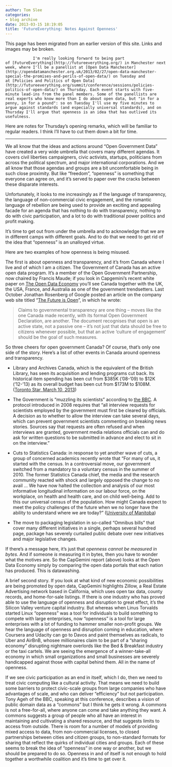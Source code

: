 ```yaml
---
author: Tom Slee
categories:
- blog archive
date: 2013-03-15 18:19:05
title: 'FutureEverything: Notes Against Openness'
---
```


::: {.callout-note}

This page has been migrated from an earlier version of this site. 
Links and images may be broken.

:::



				I'm really looking forward to being part of [FutureEverything](http://futureeverything.org/) in Manchester next week, where I'll be a panellist at [Open Data Manchester](http://opendatamanchester.org.uk/2013/02/27/open-data-manchester-special-the-promises-and-perils-of-open-data/) on Tuesday and at [Policies and Politics of Open Data](http://futureeverything.org/summit/conference/sessions/policies-politics-of-open-data/) on Thursday. Each event starts with five-minute lead-ins from the panel members. Some of the panellists are real experts who know more than I do about open data, but "in for a penny, in for a pound": so on Tuesday I'll use my five minutes to argue against standards (and especially universal standards), and on Thursday I'll argue that openness is an idea that has outlived its usefulness.

Here are notes for Thursday's opening remarks, which will be familiar to regular readers. I think I'll have to cut them down a bit for time.



* * *



We all know that the ideas and actions around "Open Government Data" have created a very wide umbrella that covers many different agendas. It covers civil liberties campaigners, civic activists, startups, politicians from across the political spectrum, and major international corporations. And we all know that those agendas and groups are a bit uncomfortable being in such close proximity. But like "freedom", "openness" is something that everyone can agree on, and it's served to paper over the cracks between these disparate interests.

Unfortunately, it looks to me increasingly as if the language of transparency, the language of non-commercial civic engagement, and the romantic language of rebellion are being used to provide an exciting and appealing facade for an agenda that has nothing to do with transparency, nothing to do with civic participation, and a lot to do with traditional power politics and profit making.

It's time to get out from under the umbrella and to acknowledge that we are in different camps with different goals. And to do that we need to get rid of the idea that "openness" is an unalloyed virtue.

Here are two examples of how openness is being misused.

The first is about openness and transparency, and it's from Canada where I live and of which I am a citizen. The Government of Canada has an active open data program. It's a member of the Open Government Partnership, now chaired by Francis Maude; if you look in Capgemini's recent white paper on [The Open Data Economy](http://www.capgemini.com/insights-and-resources/by-publication/the-open-data-economy-unlocking-economic-value-by-opening-government-and-public-data/) you'll see Canada together with the UK, the USA, France, and Australia as one of the government trendsetters. Last October Jonathan Rosenberg of Google posted an article on the company web site titled "[The Future is Open](http://www.google.com/think/articles/the-future-is-open.html)", in which he wrote:


<blockquote>Claims to governmental transparency are one thing – moves like the one Canada made recently, with its formal Open Government Declaration, are another. The document recognises that open is an active state, not a passive one – it's not just that data should be free to citizens whenever possible, but that an active 'culture of engagement' should be the goal of such measures.</blockquote>


So three cheers for open government Canada? Of course, that's only one side of the story. Here's a list of other events in Canada around openness and transparency.



	
  * Library and Archives Canada, which is the equivalent of the British Library, has seen its acquisition and lending programs cut back. Its historical item spending has been cut from $385K ('08-'09) to $12K ('12-'13) as its overall budget has been cut from $173M to $108M. ([Toronto Star, March 10, 2013](http://www.thestar.com/news/insight/2013/03/10/historical_letters_not_wanted_at_library_and_archives_canada_critics_say.html))

	
  * The Government is "muzzling its scientists" according to [the BBC](http://www.bbc.co.uk/news/science-environment-16861468). A protocol introduced in 2008 requires that "all interview requests for scientists employed by the government must first be cleared by officials. A decision as to whether to allow the interview can take several days, which can prevent government scientists commenting on breaking news stories. Sources say that requests are often refused and when interviews are granted, government media relations officials can and do ask for written questions to be submitted in advance and elect to sit in on the interview."

	
  * Cuts to Statistics Canada: in response to yet another wave of cuts, a group of concerned academics recently wrote that "For many of us, it started with the census. In a controversial move, our government switched from a mandatory to a voluntary census in the summer of 2010. The former Statistics Canada chief, the media and the research community reacted with shock and largely opposed the change to no avail … We have now halted the collection and analysis of our most informative longitudinal information on our labour force, on the workplace, on health and health care, and on child well-being. Add to this our universal census of the population. How might Canada expect to meet the policy challenges of the future when we no longer have the ability to understand where we are today?" ([University of Manitoba](http://umanitoba.ca/outreach/evidencenetwork/archives/6846))

	
  * The move to packaging legislation in so-called "Omnibus bills" that cover many different initiatives in a single, perhaps several hundred page, package has severely curtailed public debate over new initiatives and major legislative changes.


If there's a message here, it's just that _openness cannot be measured in bytes_. And if someone _is_ measuring it in bytes, then you have to wonder what the motives are. So the CapGemini report (above) looks at the Open Data Economy simply by comparing the open data portals that each nation has produced. This is datawashing.

A brief second story. If you look at what kind of new economic possibilities are being promoted by open data, CapGemini highlights Zillow, a Real Estate Advertising network based in California, which uses open tax data, county records, and home-for-sale listings. If there is one industry who has proved able to use the language of openness and disruption to great effect, it's the Silicon Valley venture capital industry. But whereas when Linus Torvalds started Linux "openness" was a tool for individuals to build something to compete with large enterprises, now "openness" is a tool for large enterprises with a lot of funding to hammer smaller non-profit groups. We hear the language of openness and disruption coming in education, where Coursera and Udacity can go to Davos and paint themselves as radicals, to Uber and AirBnB, whosee millionaires claim to be part of a "sharing economy" disrupting nightmare overlords like the Bed & Breakfast industry or the taxi cartels. We are seeing the emergence of a winner-take-all economy in which small organizations and small businesses are severely handicapped against those with capital behind them. All in the name of openness.

If we see civic participation as an end in itself, which I do, then we need to treat civic computing like a cultural activity. That means we need to build some barriers to protect civic-scale groups from large companies who have advantages of scale, and who can deliver "efficiency" but not participation. Tony Ageh of the BBC, speaking at this conference, describes a vision of public domain data as a "commons" but I think he gets it wrong. A commons is not a free-for-all, where anyone can come and take anything they want. A commons suggests a group of people who all have an interest in maintaining and cultivating a shared resource, and that suggests limits to access from outside. There is room for a number of models of providing mixed access to data, from non-commercial licenses, to closed partnerships between cities and citizen groups, to non-standard formats for sharing that reflect the quirks of individual cities and groups. Each of these seems to break the idea of "openness" in one way or another, but we should be prepared to do so. Openness in and of itself is not enough to hold together a worthwhile coalition and it's time to get over it.		
